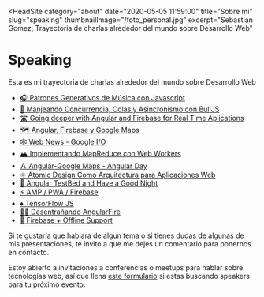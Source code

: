 
<HeadSite
  category="about"
  date="2020-05-05 11:59:00"
  title="Sobre mí"
  slug="speaking"
  thumbnailImage="/foto_personal.jpg"
  excerpt="Sebastian Gomez, Trayectoria de charlas alrededor del mundo sobre Desarrollo Web"
></HeadSite>

# **Speaking**

Esta es mi trayectoria de charlas alrededor del mundo sobre Desarrollo Web

- [🎧 Patrones Generativos de Música con Javascript](https://drive.google.com/open?id=13daem4eBm7uj1aPwO-Anwu8KBKRvI4dvgKW5HjOWSos)
- [🐃 Manjeando Concurrencia, Colas y Asincronismo con BullJS](https://drive.google.com/open?id=1Jg-YW7dInEsUq_mY1-bMkhULqjN6guw-zztbrqbINUE)
- [🛣 Going deeper with Angular and Firebase for Real Time Aplications](https://drive.google.com/open?id=1OZoKo0sEhyZOarV82jQjPtcR41kAbdIj4GntNVUbvo0)
- [🗺 Angular, Firebase y Google Maps](https://drive.google.com/open?id=17tXgktydqclCAKIagB38tNZhpPwJ4XDgzA884hwjAdI)
- [🕸 Web News - Google I/O](https://drive.google.com/open?id=1wU0ue87rZEEO-HnvtsBIdXS2lWOKOWXhvmBTx6Kmvkw)
- [🏔 Implementando MapReduce con Web Workers](https://drive.google.com/open?id=1Y-fWGlQTA9Kn8FWRUajtqSQo04K0L-lXjhsRrdShnUk)
- [Ａ Angular-Google Maps - Angular Day](https://drive.google.com/open?id=1_3yFjBoEvAOdmkCtbcxR_Eu6kTXDg9jDsZptcoe3Zig)
- [⚛️ Atomic Design Como Arquitectura para Aplicaciones Web](https://drive.google.com/open?id=16aKfRYs73IWQvaAfY4JwC3-_Yhel43YsvrI2-ABQ9lg)
- [🛌 Angular TestBed and Have a Good Night](https://drive.google.com/open?id=11NWF26pnfKvjsXZ5KBE7uaHr1WfP-AXUOWQ2QBjT4zw)
- [⚡️ AMP / PWA / Firebase](https://drive.google.com/open?id=1CKotbT_XvM_wWN3uw6gW0JBWY4h8nyzZIY4UhfHHmaw)
- [♦ TensorFlow JS](https://drive.google.com/open?id=1Ds3Mgsc1eILhvtK9jLcTvfq8WeA_ogHDu0pnHLR75Lc)
- [🕵️‍♂️ Desentrañando AngularFire](https://drive.google.com/open?id=1b19o4BiWw3f3U5V7-_xr9hQSXD3J5rmWwcay0JaIpdM)
- [🔴 Firebase + Offline Support](https://drive.google.com/open?id=1Hyz3Lioa4LR_bLS8EUjjZI_c5-F7K_LmDeTYSe_IU8Q)

Si te gustaría que hablara de algun tema o si tienes dudas de algunas de mis presentaciones, te invito a que me dejes un comentario para ponernos en contacto.

Estoy abierto a invitaciones a conferencias o meetups para hablar sobre tecnologías web, así que llena [este formulario](https://docs.google.com/forms/d/e/1FAIpQLScYNT7f_c24E_bZRPuW38pInNm6VufpZZoM64TMhW_5-J9dJg/viewform?usp=sf_link) si estas buscando speakers para tu próximo evento.

<Discuss slug="speaking" />
